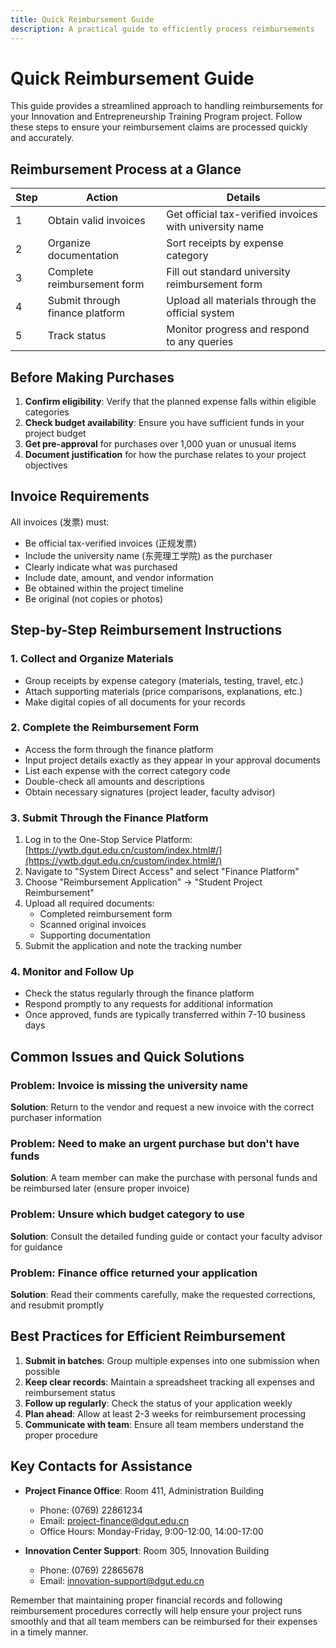 ```yaml
---
title: Quick Reimbursement Guide
description: A practical guide to efficiently process reimbursements
---
```


# Quick Reimbursement Guide

This guide provides a streamlined approach to handling reimbursements for your Innovation and Entrepreneurship Training Program project. Follow these steps to ensure your reimbursement claims are processed quickly and accurately.

## Reimbursement Process at a Glance

| Step | Action | Details |
|------|--------|---------|
| 1 | Obtain valid invoices | Get official tax-verified invoices with university name |
| 2 | Organize documentation | Sort receipts by expense category |
| 3 | Complete reimbursement form | Fill out standard university reimbursement form |
| 4 | Submit through finance platform | Upload all materials through the official system |
| 5 | Track status | Monitor progress and respond to any queries |

## Before Making Purchases

1. **Confirm eligibility**: Verify that the planned expense falls within eligible categories
2. **Check budget availability**: Ensure you have sufficient funds in your project budget
3. **Get pre-approval** for purchases over 1,000 yuan or unusual items
4. **Document justification** for how the purchase relates to your project objectives

## Invoice Requirements

All invoices (发票) must:

- Be official tax-verified invoices (正规发票)
- Include the university name (东莞理工学院) as the purchaser
- Clearly indicate what was purchased
- Include date, amount, and vendor information
- Be obtained within the project timeline
- Be original (not copies or photos)

## Step-by-Step Reimbursement Instructions

### 1. Collect and Organize Materials

- Group receipts by expense category (materials, testing, travel, etc.)
- Attach supporting materials (price comparisons, explanations, etc.)
- Make digital copies of all documents for your records

### 2. Complete the Reimbursement Form

- Access the form through the finance platform
- Input project details exactly as they appear in your approval documents
- List each expense with the correct category code
- Double-check all amounts and descriptions
- Obtain necessary signatures (project leader, faculty advisor)

### 3. Submit Through the Finance Platform

1. Log in to the One-Stop Service Platform: [https://ywtb.dgut.edu.cn/custom/index.html#/](https://ywtb.dgut.edu.cn/custom/index.html#/)
2. Navigate to "System Direct Access" and select "Finance Platform"
3. Choose "Reimbursement Application" → "Student Project Reimbursement"
4. Upload all required documents:
   - Completed reimbursement form
   - Scanned original invoices
   - Supporting documentation
5. Submit the application and note the tracking number

### 4. Monitor and Follow Up

- Check the status regularly through the finance platform
- Respond promptly to any requests for additional information
- Once approved, funds are typically transferred within 7-10 business days

## Common Issues and Quick Solutions

### Problem: Invoice is missing the university name
**Solution**: Return to the vendor and request a new invoice with the correct purchaser information

### Problem: Need to make an urgent purchase but don't have funds
**Solution**: A team member can make the purchase with personal funds and be reimbursed later (ensure proper invoice)

### Problem: Unsure which budget category to use
**Solution**: Consult the detailed funding guide or contact your faculty advisor for guidance

### Problem: Finance office returned your application
**Solution**: Read their comments carefully, make the requested corrections, and resubmit promptly

## Best Practices for Efficient Reimbursement

1. **Submit in batches**: Group multiple expenses into one submission when possible
2. **Keep clear records**: Maintain a spreadsheet tracking all expenses and reimbursement status
3. **Follow up regularly**: Check the status of your application weekly
4. **Plan ahead**: Allow at least 2-3 weeks for reimbursement processing
5. **Communicate with team**: Ensure all team members understand the proper procedure

## Key Contacts for Assistance

- **Project Finance Office**: Room 411, Administration Building
  - Phone: (0769) 22861234
  - Email: project-finance@dgut.edu.cn
  - Office Hours: Monday-Friday, 9:00-12:00, 14:00-17:00

- **Innovation Center Support**: Room 305, Innovation Building
  - Phone: (0769) 22865678
  - Email: innovation-support@dgut.edu.cn

Remember that maintaining proper financial records and following reimbursement procedures correctly will help ensure your project runs smoothly and that all team members can be reimbursed for their expenses in a timely manner. 